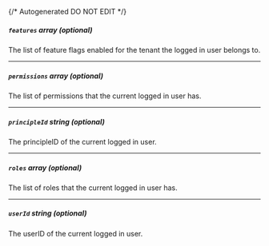 {/* Autogenerated DO NOT EDIT  */}
##### `features` _array (optional)_
The list of feature flags enabled for the tenant the logged in user belongs to.

---
##### `permissions` _array (optional)_
The list of permissions that the current logged in user has.

---
##### `principleId` _string (optional)_
The principleID of the current logged in user.

---
##### `roles` _array (optional)_
The list of roles that the current logged in user has.

---
##### `userId` _string (optional)_
The userID of the current logged in user.


